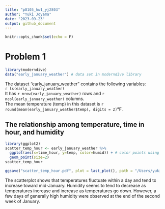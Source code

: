 ```yaml
---
title: "p8105_hw1_yj2803"
author: "Yuki Joyama"
date: "2023-09-23"
output: github_document
---
```


```r
knitr::opts_chunk$set(echo = F)
```

# Problem 1
```r
library(moderndive)
data("early_january_weather") # data set in moderndive library
```

The dataset "early_january_weather" contains the following variables:  
`r ls(early_january_weather)`  
It has `r nrow(early_january_weather)` rows and `r ncol(early_january_weather)` columns.  
The mean temperature (temp) in this dataset is `r round(mean(early_january_weather$temp), digits = 2)`°F.

## The relationship among temperature, time in hour, and humidity
```r
library(ggplot2)
scatter_temp_hour <- early_january_weather %>% 
  ggplot(aes(x=time_hour, y=temp, color=humid)) + # color points using the humid variable
  geom_point(size=2) 
scatter_temp_hour

ggsave("scatter_temp_hour.pdf", plot = last_plot(), path = "/Users/yukijoyama/Library/CloudStorage/GoogleDrive-jikeyu1995@gmail.com/My Drive/version_control/MS-biostats/Data Science 1/p8105_hw1_yj2803") # save the scatterplot in the working directory
```

The scatterplot shows that temperatures fluctuate within a day and tend to increase toward mid-January.
Humidity seems to tend to decrease as temperatures increase and increase as temperatures go down. However, a few days of generally high humidity were observed at the end of the second week of January.  




